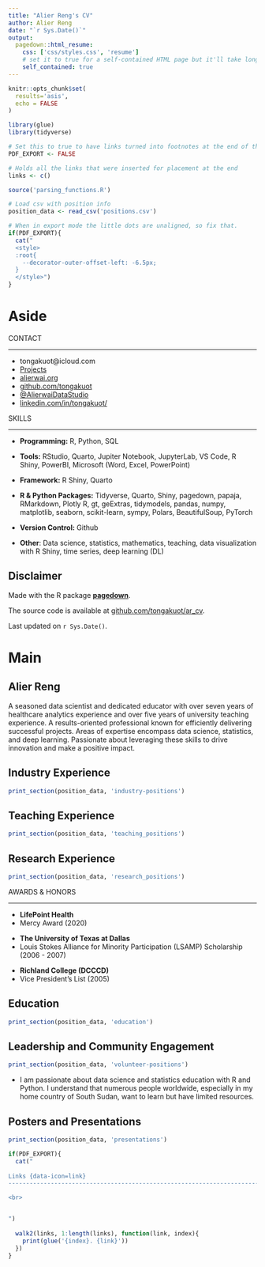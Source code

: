 ```yaml
---
title: "Alier Reng's CV"
author: Alier Reng
date: "`r Sys.Date()`"
output:
  pagedown::html_resume:
    css: ['css/styles.css', 'resume']
    # set it to true for a self-contained HTML page but it'll take longer to render
    self_contained: true
---
```


```r
knitr::opts_chunk$set(
  results='asis', 
  echo = FALSE
)

library(glue)
library(tidyverse)

# Set this to true to have links turned into footnotes at the end of the document
PDF_EXPORT <- FALSE

# Holds all the links that were inserted for placement at the end
links <- c()

source('parsing_functions.R')

# Load csv with position info
position_data <- read_csv('positions.csv')
```


```r
# When in export mode the little dots are unaligned, so fix that. 
if(PDF_EXPORT){
  cat("
  <style>
  :root{
    --decorator-outer-offset-left: -6.5px;
  }
  </style>")
}
```


Aside
================================================================================


<!-- ![logo](beta_dist.png){width=100%} 

```r
# When in export mode the little dots are unaligned, so fix that. 
if(PDF_EXPORT){
  cat("View this CV online with links at _cushanalytics.com/cv_")
} else {
  cat("[<i class='fas fa-download'></i> Download a PDF of this CV](https://github.com/tongakuot/ar_cv/blob/tree/main/cv/areng_cv.pdf)")
}
```
-->

CONTACT

--------------------------------------------------------------------------------


- <i class="fa fa-envelope"></i> tongakuot@icloud.com
- <i class="fa fa-link"></i> [Projects](https://alierwai.org/project)
- <i class="fa fa-link"></i> [alierwai.org](https://www.alierwai.org/)
- <i class="fa fa-github"></i> [github.com/tongakuot](http://github.com/tongakuot)
- <i class="fa fa-youtube"></i> [@AlierwaiDataStudio](http://youtube.com/@AlierwaiDataStudio)
- <i class="fa fa-linkedin"></i> [linkedin.com/in/tongakuot/](https://www.linkedin.com/in/tongakuot/)



SKILLS 

--------------------------------------------------------------------------------

- <i class="fa fa-laptop"></i> **Programming:**
R, Python, SQL

\n
- <i class="fa fa-toolbox"></i> **Tools:** RStudio, Quarto, Jupiter Notebook, JupyterLab, VS Code, R Shiny, PowerBI, Microsoft (Word, Excel, PowerPoint)

\n
- <i class="fa fa-terminal"></i> **Framework:**  R Shiny, Quarto

\n
- <i class="fa fa-file-code"></i> **R & Python Packages:** Tidyverse, Quarto, Shiny, pagedown, papaja, RMarkdown, Plotly R, gt, geExtras, tidymodels, pandas, numpy, matplotlib, seaborn, scikit-learn, sympy, Polars, BeautifulSoup, PyTorch

\n
- <i class="fa fa-code-branch"></i> **Version Control:** Github

\n
- <i class="fa fa-lightbulb"></i> **Other**: Data science, statistics, mathematics, teaching, data visualization with R Shiny, time series, deep learning (DL)


Disclaimer {#disclaimer}
--------------------------------------------------------------------------------

Made with the R package [**pagedown**](https://github.com/rstudio/pagedown). 

The source code is available at [github.com/tongakuot/ar_cv](https://github.com/tongakuot/ar_cv).

<!-- See the full version of this CV with links at [jongleiinstitute.com/cv](https://jongleiinstitute.com/areng_cv.pdf). -->

Last updated on `r Sys.Date()`.

Main
================================================================================

Alier Reng {#title}
--------------------------------------------------------------------------------
A seasoned data scientist and dedicated educator with over seven years of healthcare analytics experience and over five years of university teaching experience. A results-oriented professional known for efficiently delivering successful projects. Areas of expertise encompass data science, statistics, and deep learning. Passionate about leveraging these skills to drive innovation and make a positive impact.  


Industry Experience {data-icon=suitcase}
--------------------------------------------------------------------------------

```r
print_section(position_data, 'industry-positions')
```

Teaching Experience {data-icon=chalkboard-teacher}
--------------------------------------------------------------------------------

```r
print_section(position_data, 'teaching_positions')
```


Research Experience {data-icon=laptop}
--------------------------------------------------------------------------------

```r
print_section(position_data, 'research_positions')
```

:::aside


AWARDS & HONORS

--------------------------------------------------------------------------------

- **LifePoint Health**
- Mercy Award (2020)

\n\n

- **The University of Texas at Dallas**
- Louis Stokes Alliance for Minority Participation (LSAMP) Scholarship (2006 - 2007)

\n

- **Richland College (DCCCD)**
- Vice President's List	(2005)

:::

Education {data-icon=graduation-cap data-concise=true}
--------------------------------------------------------------------------------

```r
print_section(position_data, 'education')
```

Leadership and Community Engagement {data-icon=user-tie}
--------------------------------------------------------------------------------

```r
print_section(position_data, 'volunteer-positions')
```

:::aside

- I am passionate about data science and statistics education with R and Python. I understand that numerous people worldwide, especially in my home country of South Sudan, want to learn but have limited resources.

:::

Posters and Presentations {data-icon=book}
--------------------------------------------------------------------------------

```r
print_section(position_data, 'presentations')
```


```r
if(PDF_EXPORT){
  cat("
  
Links {data-icon=link}
--------------------------------------------------------------------------------

<br>


")
  
  walk2(links, 1:length(links), function(link, index){
    print(glue('{index}. {link}'))
  })
}
```


